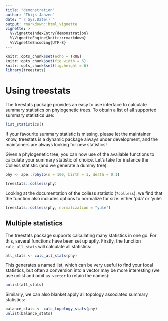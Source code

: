 ```yaml
---
title: "demonstration"
author: "Thijs Janzen"
date: "`r Sys.Date()`"
output: rmarkdown::html_vignette
vignette: >
  %\VignetteIndexEntry{demonstration}
  %\VignetteEngine{knitr::rmarkdown}
  %\VignetteEncoding{UTF-8}
---
```


```r
knitr::opts_chunk$set(echo = TRUE)
knitr::opts_chunk$set(fig.width = 6)
knitr::opts_chunk$set(fig.height = 6)
library(treestats)
```

# Using treestats

The treestats package provides an easy to use interface to calculate summary
statistics on phylogenetic trees. To obtain a list of all supported summary 
statistics use:

```r
list_statistics()
```

If your favourite summary statistic is missing, please let the maintainer know,
treestats is a dynamic package always under development, and the maintainers are
always looking for new statistics!

Given a phylogenetic tree, you can now use of the available functions to
calculate your summary statistic of choice. Let's take for instance the Colless
statistic (and we generate a dummy tree):

```r
phy <- ape::rphylo(n = 100, birth = 1, death = 0.1)

treestats::colless(phy)
```

Looking at the documentation of the colless statistic (`?colless`), we find that
the function also includes options to normalize for size: either 'pda' or
'yule':
```r
treestats::colless(phy, normalization = "yule")
```

## Multiple statistics
The treestats package supports calculating many statistics in one go. For this,
several functions have been set up aptly. Firstly, the function 
`calc_all_stats` will calculate all statistics:
```r
all_stats <- calc_all_stats(phy)
```

This generates a named list, which can be very useful to find your focal
statistics, but often a conversion into a vector may be more interesting (we
use unlist and omit `as.vector` to retain the names):
```r
unlist(all_stats)
```

Similarly, we can also blanket apply all topology associated summary statistics:
```r
balance_stats <- calc_topology_stats(phy)
unlist(balance_stats)
```
